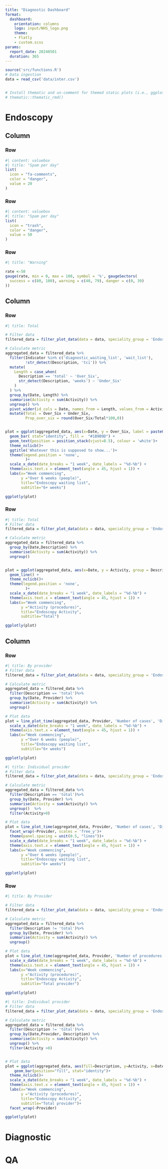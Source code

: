 ```yaml
---
title: "Diagnostic Dashboard"
format: 
  dashboard:
    orientation: columns
    logo: input/NHS_logo.png
    theme:
    - Flatly
    - custom.scss
params:
  report_date: 20240501
  duration: 365
---
```


```r

source('src/functions.R')
# Data ingestion
data = read_csv('data/inter.csv')


# Install thematic and un-comment for themed static plots (i.e., ggplot2)
# thematic::thematic_rmd()
```

# Endoscopy

## Column {width="20%"}

### Row

```r
#| content: valuebox
#| title: "Spam per day"
list(
  icon = "fa-comments",
  color = "danger",
  value = 20
)
```

### Row

```r
#| content: valuebox
#| title: "Spam per day"
list(
  icon = "trash",
  color = "danger",
  value = 50
)
```

### Row
```r
#| title: "Warning"

rate <-50
gauge(rate, min = 0, max = 100, symbol = '%', gaugeSectors(
  success = c(80, 100), warning = c(40, 79), danger = c(0, 39)
))
```

## Column {width="40%"}


### Row
```r
#| title: Total

# Filter data
filtered_data = filter_plot_data(data = data, speciality_group = 'Endoscopy', report_date = params$report_date, duration = params$duration)

# Calculate metric
aggregated_data = filtered_data %>%
  filter(Indicator %in% c('diagnostic_waiting_list', 'wait_list'), 
         !str_detect(Description, 'tci')) %>%
  mutate(
    Length = case_when(
      Description == 'total' ~ 'Over_Six',
      str_detect(Description, 'weeks') ~ 'Under_Six'
    )
  ) %>%
  group_by(Date, Length) %>%
  summarise(Activity = sum(Activity)) %>%
  ungroup() %>%
  pivot_wider(id_cols = Date, names_from = Length, values_from = Activity) %>%
  mutate(Total = Over_Six + Under_Six,
         Prop_over_six = round(Over_Six/Total*100,0)) 


plot = ggplot(aggregated_data, aes(x=Date, y = Over_Six, label = paste0(Over_Six, '\n(', Prop_over_six, '%)'))) +
  geom_bar( stat="identity", fill =  "#1B9B9D") + 
  geom_text(position = position_stack(vjust=0.5), colour = 'white')+
  theme_nclicb()+
  ggtitle('Whatever this is supposed to show...')+
  theme(legend.position = 'none',
         )+
  scale_x_date(date_breaks = "1 week", date_labels = "%d-%b") +
  theme(axis.text.x = element_text(angle = 45, hjust = 1)) + 
  labs(x="Week commencing",
       y ="Over 6 weeks (people)",
       title="Endoscopy waiting list",
       subtitle="6+ weeks")

ggplotly(plot)
```

### Row
```r
#| title: Total
# Filter data
filtered_data = filter_plot_data(data = data, speciality_group = 'Endoscopy', indicator = 'activity', report_date = params$report_date, duration = params$duration)

# Calculate metric
aggregated_data = filtered_data %>%
  group_by(Date,Description) %>%
  summarise(Activity = sum(Activity)) %>%
  ungroup() 


plot = ggplot(aggregated_data, aes(x=Date, y = Activity, group = Description, color = Description, label = paste0(Description, ': ', Activity)))+
  geom_line() + 
  theme_nclicb()+
  theme(legend.position = 'none',
         )+
  scale_x_date(date_breaks = "1 week", date_labels = "%d-%b") +
  theme(axis.text.x = element_text(angle = 45, hjust = 1)) + 
  labs(x="Week commencing",
       y ="Activity (procedures)",
       title="Endoscopy Activity",
       subtitle="Total")

ggplotly(plot)
```


## Column {width="40%"}

### Row {.tabset}

```r
#| title: By provider
# Filter data
filtered_data = filter_plot_data(data = data, speciality_group = 'Endoscopy', indicator = 'diagnostic_waiting_list', report_date = params$report_date, duration = params$duration)

# Calculate metric
aggregated_data = filtered_data %>%
  filter(Description == 'total')%>%
  group_by(Date, Provider) %>%
  summarise(Activity = sum(Activity)) %>%
  ungroup() 

# Plot data
plot = line_plot_time(aggregated_data, Provider, 'Number of cases', 'Diagnostic 6+ Week waits per provider') +
  scale_x_date(date_breaks = "1 week", date_labels = "%d-%b") +
  theme(axis.text.x = element_text(angle = 45, hjust = 1)) + 
  labs(x="Week commencing",
       y ="Over 6 weeks (people)",
       title="Endoscopy waiting list",
       subtitle="6+ weeks")

ggplotly(plot)
```

```r
#| title: Individual provider
# Filter data
filtered_data = filter_plot_data(data = data, speciality_group = 'Endoscopy', indicator = 'diagnostic_waiting_list', report_date = params$report_date, duration = params$duration)

# Calculate metric
aggregated_data = filtered_data %>%
  filter(Description == 'total')%>%
  group_by(Date, Provider) %>%
  summarise(Activity = sum(Activity)) %>%
  ungroup()  %>%
  filter(Activity>0)

# Plot data
plot = line_plot_time(aggregated_data, Provider, 'Number of cases', 'Diagnostic 6+ Week waits per provider') + 
  facet_wrap(~Provider, scales = 'free_y')+
  theme(panel.spacing = unit(0.5, "lines"))+
  scale_x_date(date_breaks = "1 week", date_labels = "%d-%b") +
  theme(axis.text.x = element_text(angle = 45, hjust = 1)) + 
  labs(x="Week commencing",
       y ="Over 6 weeks (people)",
       title="Endoscopy waiting list",
       subtitle="6+ weeks")

ggplotly(plot)
```

### Row {.tabset}
```r
#| title: By Provider

# Filter data
filtered_data = filter_plot_data(data = data, speciality_group = 'Endoscopy', indicator = 'activity', report_date = params$report_date, duration = params$duration)

# Calculate metric
aggregated_data = filtered_data %>%
  filter(Description != 'total')%>%
  group_by(Date, Provider) %>%
  summarise(Activity = sum(Activity)) %>%
  ungroup() 

# Plot data
plot = line_plot_time(aggregated_data, Provider, 'Number of procedures', 'Weekly endoscopy activity') +
  scale_x_date(date_breaks = "1 week", date_labels = "%d-%b") +
  theme(axis.text.x = element_text(angle = 45, hjust = 1)) + 
  labs(x="Week commencing",
       y ="Activity (procedures)",
       title="Endoscopy Activity",
       subtitle="Total provider")

ggplotly(plot)
```

```r
#| title: Individual provider
# Filter data
filtered_data = filter_plot_data(data = data, speciality_group = 'Endoscopy', indicator = 'activity', report_date = params$report_date, duration = params$duration)

# Calculate metric
aggregated_data = filtered_data %>%
  filter(Description != 'total')%>%
  group_by(Date,Provider, Description) %>%
  summarise(Activity = sum(Activity)) %>%
  ungroup() %>%
  filter(Activity >0)


# Plot data
plot = ggplot(aggregated_data, aes(fill=Description, y=Activity, x=Date)) + 
    geom_bar(position="fill", stat="identity")+
  theme_nclicb()+
  scale_x_date(date_breaks = "1 week", date_labels = "%d-%b") +
  theme(axis.text.x = element_text(angle = 45, hjust = 1)) + 
  labs(x="Week commencing",
       y ="Activity (procedures)",
       title="Endoscopy Activity",
       subtitle="Total provider")+
  facet_wrap(~Provider)

ggplotly(plot)
```

# Diagnostic

# QA
